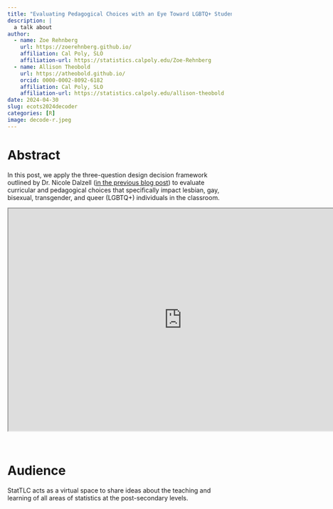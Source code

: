 ```yaml
---
title: "Evaluating Pedagogical Choices with an Eye Toward LGBTQ+ Students"
description: |
  a talk about 
author:
  - name: Zoe Rehnberg
    url: https://zoerehnberg.github.io/
    affiliation: Cal Poly, SLO
    affiliation-url: https://statistics.calpoly.edu/Zoe-Rehnberg
  - name: Allison Theobold
    url: https://atheobold.github.io/
    orcid: 0000-0002-8092-6182
    affiliation: Cal Poly, SLO
    affiliation-url: https://statistics.calpoly.edu/allison-theobold
date: 2024-04-30
slug: ecots2024decoder
categories: [R]
image: decode-r.jpeg
---
```


# Abstract

In this post, we apply the three-question design decision framework outlined by Dr. Nicole Dalzell ([in the previous blog post](https://stattlc.com/2024/04/11/evaluating-pedagogical-choices-with-an-inclusive-approach/)) to evaluate curricular and pedagogical choices that specifically impact lesbian, gay, bisexual, transgender, and queer (LGBTQ+) individuals in the classroom.

<center>

```{=html}
<iframe width="780" height="500" src="https://stattlc.com/2024/04/30/evaluating-pedagogical-choices-with-an-eye-toward-lgbtq-students/" title="Evaluating Pedagogical Choices with an Eye Toward LGBTQ+ Students"></iframe>
```

</center>

<br>

# Audience

StatTLC acts as a virtual space to share ideas about the teaching and learning of all areas of statistics at the post-secondary levels.